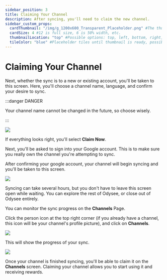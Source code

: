 ---
sidebar_position: 3
title: Claiming Your Channel
description: After syncing, you'll need to claim the new channel.
sidebar_custom_props:
  cardThumbnail: "/img/g_1200x600_Transparent_Placeholder.png" #The thumbnail on the category card.
  cardSize: 4 #12 is full size, 6 is 50% width, etc.
  thumbnailLocation: "top" #Possible options: top, left, bottom, right, none
  tileColor: "blue" #Placeholder tiles until thumbnail is ready, possible options: blue, cream, darkpurple, lightpurple, mauve, orange, pink, none
---

# Claiming Your Channel

Next, whether the sync is to a new or existing account, you'll be taken to this screen. Here, you'll choose a channel name, language, and confirm your desire to sync.

:::danger DANGER

Your channel name cannot be changed in the future, so choose wisely.

:::

![](https://i.imgur.com/2Zb7SqR.png)

If everything looks right, you'll select **Claim Now**.

Next, you'll be asked to sign into your Google account. This is to make sure you really own the channel you're attempting to sync.

After confirming your google account, your channel will begin syncing and you'll be taken to this screen.

![](https://i.imgur.com/X25hXVq.png)

Syncing can take several hours, but you don't have to leave this screen open while waiting. You can explore the rest of Odysee, or close out of Odysee entirely.

You can monitor the sync progress on the **Channels** Page.

Click the person icon at the top right corner (if you already have a channel, this icon will be your channel's profile picture), and click on **Channels**.

![](https://i.imgur.com/KB8nfF3.png)

This will show the progress of your sync.

![](https://i.imgur.com/107jwfG.png)

Once your channel is finished syncing, you'll be able to claim it on the **Channels** screen. Claiming your channel allows you to start using it and receiving rewards.
